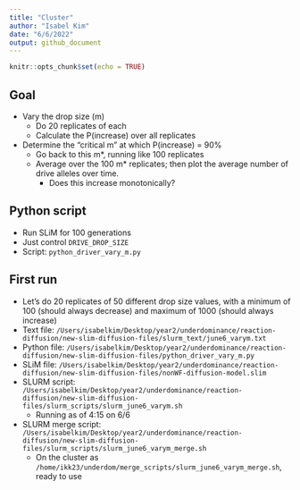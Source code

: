 ```yaml
---
title: "Cluster"
author: "Isabel Kim"
date: "6/6/2022"
output: github_document
---
```


```r
knitr::opts_chunk$set(echo = TRUE)
```

## Goal

* Vary the drop size (m)
  + Do 20 replicates of each
  + Calculate the P(increase) over all replicates
* Determine the "critical m" at which P(increase) = 90%
  + Go back to this m*, running like 100 replicates
  + Average over the 100 m* replicates; then plot the average number of drive alleles over time.
    * Does this increase monotonically?

## Python script

* Run SLiM for 100 generations
* Just control `DRIVE_DROP_SIZE`
* Script: `python_driver_vary_m.py`

## First run

* Let's do 20 replicates of 50 different drop size values, with a minimum of 100 (should always decrease) and maximum of 1000 (should always increase)
* Text file: `/Users/isabelkim/Desktop/year2/underdominance/reaction-diffusion/new-slim-diffusion-files/slurm_text/june6_varym.txt`
* Python file: `/Users/isabelkim/Desktop/year2/underdominance/reaction-diffusion/new-slim-diffusion-files/python_driver_vary_m.py`
* SLiM file: `/Users/isabelkim/Desktop/year2/underdominance/reaction-diffusion/new-slim-diffusion-files/nonWF-diffusion-model.slim`
* SLURM script: `/Users/isabelkim/Desktop/year2/underdominance/reaction-diffusion/new-slim-diffusion-files/slurm_scripts/slurm_june6_varym.sh`
  + Running as of 4:15 on 6/6
* SLURM merge script: `/Users/isabelkim/Desktop/year2/underdominance/reaction-diffusion/new-slim-diffusion-files/slurm_scripts/slurm_june6_varym_merge.sh`
  + On the cluster as `/home/ikk23/underdom/merge_scripts/slurm_june6_varym_merge.sh`, ready to use
